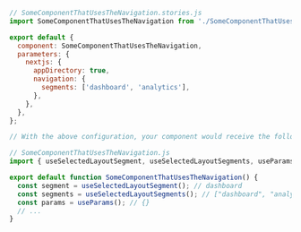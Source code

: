 ```js
// SomeComponentThatUsesTheNavigation.stories.js
import SomeComponentThatUsesTheNavigation from './SomeComponentThatUsesTheNavigation';

export default {
  component: SomeComponentThatUsesTheNavigation,
  parameters: {
    nextjs: {
      appDirectory: true,
      navigation: {
        segments: ['dashboard', 'analytics'],
      },
    },
  },
};

// With the above configuration, your component would receive the following values from the hooks:

// SomeComponentThatUsesTheNavigation.js
import { useSelectedLayoutSegment, useSelectedLayoutSegments, useParams } from 'next/navigation';

export default function SomeComponentThatUsesTheNavigation() {
  const segment = useSelectedLayoutSegment(); // dashboard
  const segments = useSelectedLayoutSegments(); // ["dashboard", "analytics"]
  const params = useParams(); // {}
  // ...
}
```
